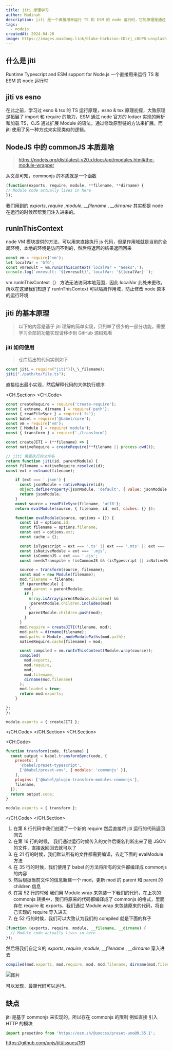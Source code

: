 ```yaml
---
title: jiti 原理学习
author: Madinah
description: jiti 是一个直接用来运行 TS 和 ESM 的 node 运行时，它的原理是通过 NodeJS 中的 commonJS 和 VM 模块提供的 runInThisContext 方法来实现的。
tags:
  - nodejs
createdAt: 2024-04-20
image: https://images.maidang.link/blake-harbison-CDsrj_c0UP8-unsplash.jpg
---
```


## 什么是 jiti

Runtime Typescript and ESM support for Node.js 一个直接用来运行 TS 和 ESM 的 node 运行时

## jiti vs esno

在此之前，学习过 esno & tsx 的 TS 运行原理，esno & tsx 原理初探，大致原理是拓展了 import 和 require 的能力，ESM 通过 node 官方的 lodaer 实现的解析和加载 TS，CJS 通过扩展 Module 的语法，通过修改原型链的方法来扩展。而 jiti 使用了另一种方式来实现类似的逻辑。

## NodeJS 中的 commonJS 本质是啥

> https://nodejs.org/dist/latest-v20.x/docs/api/modules.html#the-module-wrapper

从文章可知，commonjs 的本质就是一个函数

```javascript
(function(exports, require, module, **filename, **dirname) {
// Module code actually lives in here
});
```

我们用到的 _exports_, _require_ ,_module_, _\_\_filename_ , _\_\_dirname_ 其实都是 node 在运行的时候帮帮我们注入进来的。

## runInThisContext

node VM 模块提供的方法，可以用来直接执行 js 代码，但是作用域就是当前的全局环境，本地的环境是访问不到的，然后将返回的结果返回回来

```javascript
const vm = require('vm');
let localVar = 'GfG';
const vmresult = vm.runInThisContext('localVar = "Geeks";');
console.log(`vmresult: '${vmresult}', localVar: '${localVar}'`);
```

vm.runInThisContext（） 方法无法访问本地范围，因此 localVar 此处未更改。所以在这里我们知道了 runInThisContext 可以隔离作用域，防止修改 node 原本的运行环境

## jiti 的基本原理

> 以下的内容是基于 jiti 理解的简单实现，只列举了很少的一部分功能，需要学习全部的功能实现请移步到 GitHub 源码观看

### jiti 如何使用

> 仓库给出的代码实例如下

```javascript
const jiti = require("jiti")(\_\_filename);
jiti("./path/to/file.ts");
```

直接给出最小实现，然后解释代码的大体执行顺序

<CH.Section>
<CH.Code>
```javascript index.js
const createRequire = require('create-require');
const { extname, dirname } = require('path');
const { readFileSync } = require('fs');
const babel = require('@babel/core');
const vm = require('vm');
const { Module } = require('module');
const { transform } = require('./transform')

const createJITI = (**filename) => {
const nativeRequire = createRequire(**filename || process.cwd());

// jiti 需要执行的文件名
return function jiti(id, parentModule) {
const filename = nativeRequire.resolve(id);
const ext = extname(filename);

    if (ext === '.json') {
      const jsonModule = nativeRequire(id);
      Object.defineProperty(jsonModule, 'default', { value: jsonModule });
      return jsonModule;
    }
    const source = readFileSync(filename, 'utf8');
    return evalModule(source, { filename, id, ext, caches: {} });

    function evalModule(source, options = {}) {
      const id = options.id;
      const filename = options.filename;
      const ext = options.ext;
      const cache = {};

      const isTypescript = ext === '.ts' || ext === '.mts' || ext === '.cts';
      const isNativeModule = ext === '.mjs';
      const isCommonJS = ext === '.cjs';
      const needsTranspile = !isCommonJS && (isTypescript || isNativeModule);

      source = transform(source, filename);
      const mod = new Module(filename);
      mod.filename = filename;
      if (parentModule) {
        mod.parent = parentModule;
        if (
          Array.isArray(parentModule.children) &&
          !parentModule.children.includes(mod)
        ) {
          parentModule.children.push(mod);
        }
      }
      mod.require = createJITI(filename, mod);
      mod.path = dirname(filename);
      mod.paths = Module._nodeModulePaths(mod.path);
      nativeRequire.cache[filename] = mod;

      const compiled = vm.runInThisContext(Module.wrap(source));
      compiled(
        mod.exports,
        mod.require,
        mod,
        mod.filename,
        dirname(mod.filename)
      );
      mod.loaded = true;
      return mod.exports;
    }

};
};

module.exports = { createJITI };

````
</CH.Code>
</CH.Section>
<CH.Section>

<CH.Code>
```javascript transform.js
function transform(code, filename) {
  const output = babel.transformSync(code, {
    presets: [
      '@babel/preset-typescript',
      ['@babel/preset-env', { modules: 'commonjs' }],
    ],
    plugins: ['@babel/plugin-transform-modules-commonjs'],
    filename,
  });
  return output.code;
}

module.exports = { transform };

````

</CH.Code>
</CH.Section>

1. 在第 8 行代码中我们创建了一个新的 require 然后直接将 jiti 运行的代码返回回去
2. 在第 16 行的时候， 我们通过运行时候传入的文件后缀名判断出来了是 JSON 的文件，直接返回回去就可以了
3. 在 21 行的时候，我们默认所有的文件都需要编译，去走下面的 evalModule 方法
4. 在 35 行的时候，我们使用了 babel 的方法将所有的文件都编译成 commonjs 的内容
5. 然后根据当前文件的信息新建一个 mod，更新 mod 的 parent 和 parent 的 children 信息
6. 在第 52 行的时候 我们用 Module.wrap 来包装一下我们的代码，在上次的 commonjs 转换中，我们将原来的代码都编译成了 commonjs 的格式，里面存在 require 和 exports，我们通过 Module.wrap 来包装原来的代码，将自己实现的 require 穿入进去
7. 在 52 行的时候，我们可以大致认为我们的 compiled 就是下面的样子

```javascript
(function (exports, require, module, __filename, __dirname) {
  // Module code actually lives in here
});
```

然后将我们自定义的 _exports_, _require_ ,_module_, _\_\_filename_ , _\_\_dirname_ 穿入进去

```javascript
compiled(mod.exports, mod.require, mod, mod.filename, dirname(mod.filename));
```

![图片](https://images.maidang.link/16747a29-4fcc-4676-817a-89b617e1a4ea.png)

可以发现，最简代码可以运行。

## 缺点

jiti 是基于 commonjs 来实现的，所以存在 commonjs 的限制 例如直接 引入 HTTP 的模块

```javascript
import presetUno from 'https://esm.sh/@unocss/preset-uno@0.55.1';
```

https://github.com/unjs/jiti/issues/161
